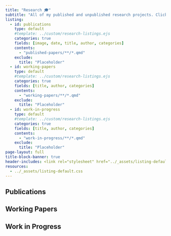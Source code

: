 ```yaml
---
title: "Research 🎓"
subtitle: "All of my published and unpublished research projects. Click on each project to learn more."
listing:
  - id: publications
    type: default
    #template: ../custom/research-listings.ejs
    categories: true
    fields: [image, date, title, author, categories]
    contents:
      - "published-papers/**/*.qmd"
    exclude:
      title: "Placeholder"
  - id: working-papers
    type: default
    #template: ../custom/research-listings.ejs
    categories: true
    fields: [title, author, categories]
    contents:
      - "working-papers/**/*.qmd"
    exclude:
      title: "Placeholder"
  - id: work-in-progress
    type: default
    #template: ../custom/research-listings.ejs
    categories: true
    fields: [title, author, categories]
    contents:
      - "work-in-progress/**/*.qmd"
    exclude:
      title: "Placeholder"
page-layout: full
title-block-banner: true
header-includes: <link rel="stylesheet" href="../_assets/listing-default.css">
resources:
  - ../_assets/listing-default.css
---
```


## Publications

::: {#published-papers}
:::

## Working Papers

::: {#working-papers}
:::

## Work in Progress

::: {#work-in-progress}
:::